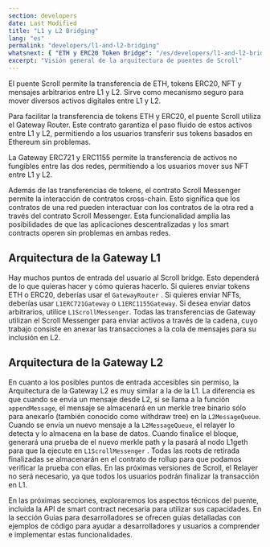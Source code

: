 ```yaml
---
section: developers
date: Last Modified
title: "L1 y L2 Bridging"
lang: "es"
permalink: "developers/l1-and-l2-bridging"
whatsnext: { "ETH y ERC20 Token Bridge": "/es/developers/l1-and-l2-bridging/eth-and-erc20-token-bridge" }
excerpt: "Visión general de la arquitectura de puentes de Scroll"
---
```



El puente Scroll permite la transferencia de ETH, tokens ERC20, NFT y mensajes arbitrarios entre L1 y L2. Sirve como mecanismo seguro para mover diversos activos digitales entre L1 y L2.

Para facilitar la transferencia de tokens ETH y ERC20, el puente Scroll utiliza el Gateway Router. Este contrato garantiza el paso fluido de estos activos entre L1 y L2, permitiendo a los usuarios transferir sus tokens basados en Ethereum sin problemas.

La Gateway ERC721 y ERC1155 permite la transferencia de activos no fungibles entre las dos redes, permitiendo a los usuarios mover sus NFT entre L1 y L2.

Además de las transferencias de tokens, el contrato Scroll Messenger permite la interacción de contratos cross-chain. Esto significa que los contratos de una red pueden interactuar con los contratos de la otra red a través del contrato Scroll Messenger. Esta funcionalidad amplía las posibilidades de que las aplicaciones descentralizadas y los smart contracts operen sin problemas en ambas redes.

## Arquitectura de la Gateway L1

<ClickToZoom src={L1GatewayWHITE} />

Hay muchos puntos de entrada del usuario al Scroll bridge. Esto dependerá de lo que quieras hacer y cómo quieras hacerlo. Si quieres enviar tokens ETH o ERC20, deberías usar el `GatewayRouter` . Si quieres enviar NFTs, deberías usar `L1ERC721Gateway` o `L1ERC1155Gateway`. Si desea enviar datos arbitrarios, utilice `L1ScrollMessenger`. Todas las transferencias de Gateway utilizan el Scroll Messenger para enviar activos a través de la cadena, cuyo trabajo consiste en anexar las transacciones a la cola de mensajes para su inclusión en L2.

## Arquitectura de la Gateway L2

<ClickToZoom src={withdrawWHITE} />

En cuanto a los posibles puntos de entrada accesibles sin permiso, la Arquitectura de la Gateway L2 es muy similar a la de la L1. La diferencia es que cuando se envía un mensaje desde L2, si se llama a la función `appendMessage`, el mensaje se almacenará en un merkle tree binario sólo para anexarlo (también conocido como withdraw tree) en la `L2MessageQueue`. Cuando se envía un nuevo mensaje a la `L2MessageQueue`, el relayer lo detecta y lo almacena en la base de datos. Cuando finalice el bloque, generará una prueba de el nuevo merkle path y la pasará al nodo L1geth para que la ejecute en `L1ScrollMessenger` . Todas las roots de retirada finalizadas se almacenarán en el contrato de rollup para que podamos verificar la prueba con ellas. En las próximas versiones de Scroll, el Relayer no será necesario, ya que todos los usuarios podrán finalizar la transacción en L1.

En las próximas secciones, exploraremos los aspectos técnicos del puente, incluida la API de smart contract necesaria para utilizar sus capacidades. En la sección Guías para desarrolladores se ofrecen guías detalladas con ejemplos de código para ayudar a desarrolladores y usuarios a comprender e implementar estas funcionalidades.
